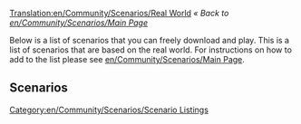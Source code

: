 [[Translation:en/Community/Scenarios/Real World]]
''« Back to [[en/Community/Scenarios/Main Page]]''

Below is a list of scenarios that you can freely download and play. This is a list of scenarios that are based on the real world. For instructions on how to add to the list please see [[en/Community/Scenarios/Main Page]].

==Scenarios==

{{en/Community/Scenarios/Scenario|title=Italy Scenario v.035
|minimap=en/Community/Scenarios/SCN-ITALY035-MINIMAP.png
|screenshot=en/Community/Scenarios/SCN-ITALY035-SCREENSHOT.png
|description=the variety of this scenario allow to use several strategies of game.
|difficulty=Easy
|setting=[[en/Manual/Climates]]
|size=2048x2048
|relief=Mixed
|towns=High
|industries=High
|realworld=[https://www.wikipedia.org/wiki/Italy Italy]
|version=0.5.0 RC4
|author=Mikima
|download_url=http://www.tt-forums.net/download.php?id=63065
}}

[[Category:en/Community/Scenarios/Scenario Listings]]


{{en/Community/Scenarios/Scenario|title=Florida v0.1
|minimap=en/Name-of-your-minimap.png
|screenshot=en/Florida v0.1
|description=This is the first version of my florida may. Email comments and suggestions to carskick@gmail.com
|difficulty=Easy
|setting=Temperate
|size=512x512
|relief=Very Flat
|towns=High
|industries=Normal
|realworld=Florida
|version=5.0
|author=James Kirk aka Carskick
|download_url=http://www.tt-forums.net/download.php?id=68052
}}
